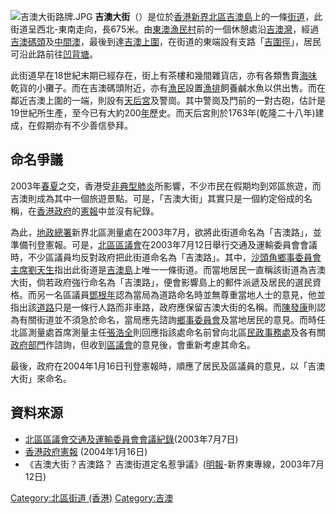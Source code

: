 [[File:吉澳大街路牌.JPG|thumb]]
'''吉澳大街'''（{{lang-en|Kat O Main Street}}）是位於[[香港|香港]][[新界|新界]][[北區_(香港)|北區]][[吉澳|吉澳島]]上的一條[[街道|街道]]，此街道呈西北-東南走向，長675米。由[[東澳漁民村|東澳漁民村]]前的一個休憩處沿[[吉澳灣|吉澳灣]]，經過[[吉澳碼頭|吉澳碼頭]]及[[中間澳|中間澳]]，最後到達[[吉澳上圍|吉澳上圍]]，在街道的東端設有支路「[[吉圍徑|吉圍徑]]」，居民可沿此路前往[[凹背塘|凹背塘]]。 

此街道早在18世紀末期已經存在，街上有茶樓和幾間雜貨店，亦有各類售賣[[乾海產|海味]]乾貨的小攤子。而在吉澳碼頭附近，亦有[[漁民|漁民]]設置[[漁排|漁排]]飼養鹹水魚以供出售。而在鄰近吉澳上圍的一端，則設有[[吉澳天后宮|天后宮]]及警崗。其中警崗及門前的一對古砲，估計是19世紀所生產，至今已有大約200[[年|年]]歷史。而天后宮則於1763年(乾隆二十八年)建成，在假期亦有不少善信參拜。

==命名爭議==
2003年[[春季|春]][[夏季|夏]]之交，香港受[[非典型肺炎|非典型肺炎]]所影響，不少市民在假期均到郊區旅遊，而吉澳則成為其中一個旅遊景點。可是，「吉澳大街」其實只是一個約定俗成的名稱，在[[香港政府|香港政府]]的[[香港政府憲報|憲報]]中並沒有紀錄。

為此，[[香港地政總署|地政總署]]新界北區測量處在2003年7月，欲將此街道命名為「吉澳路」，並準備刊登憲報。可是，[[北區區議會|北區區議會]]在2003年7月12日舉行交通及運輸委員會會議時，不少區議員均反對政府把此街道命名為「吉澳路」。其中，[[沙頭角|沙頭角]][[鄉事委員會|鄉事委員會]][[主席|主席]][[劉天生|劉天生]]指出此街道是[[吉澳島|吉澳島]]上唯一一條街道。而當地居民一直稱該街道為吉澳大街，倘若政府強行命名為「吉澳路」，便會影響島上的郵件派遞及居民的選民資格。而另一名區議員[[鄧根年|鄧根年]]認為當局為道路命名時並無尊重當地人士的意見，他並指出該[[道路|道路]]只是一條行人路而非車路，政府應保留吉澳大街的名稱。而[[陳發康|陳發康]]則認為有關街道並不須急於命名，當局應先諮詢[[鄉事委員會|鄉事委員會]]及當地居民的意見。而時任北區測量處首席測量主任[[張浩全|張浩全]]則回應指該處命名前曾向北區[[香港民政事務總署|民政事務處]]及各有關[[香港政府行政部門|政府部門]]作諮詢，但收到[[香港區議會|區議會]]的意見後，會重新考慮其命名。

最後，政府在2004年1月16日刊登憲報時，順應了居民及區議員的意見，以「吉澳大街」來命名。

==資料來源==
*[https://web.archive.org/web/20070926231536/http://www.districtcouncils.gov.hk/north_d/chinese/doc/TTm23.doc 北區區議會交通及運輸委員會會議紀錄](2003年7月7日)
*[http://www.gld.gov.hk/egazette/pdf/20040803/cgn20040803529.pdf 香港政府憲報] {{Wayback|url=http://www.gld.gov.hk/egazette/pdf/20040803/cgn20040803529.pdf |date=20160415033952 }}(2004年1月16日)
*《吉澳大街？吉澳路？ 吉澳街道定名惹爭議》([[明報|明報]]-新界東專線，2003年7月12日)

[[Category:北區街道_(香港)|Category:北區街道 (香港)]]
[[Category:吉澳|Category:吉澳]]